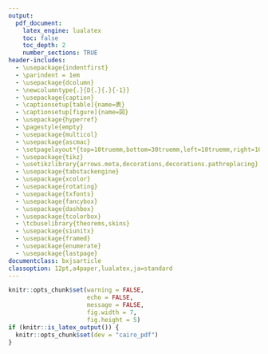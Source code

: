```yaml
---
output:
  pdf_document:
    latex_engine: lualatex
    toc: false
    toc_depth: 2
    number_sections: TRUE
header-includes:
  - \usepackage{indentfirst}
  - \parindent = 1em
  - \usepackage{dcolumn}
  - \newcolumntype{.}{D{.}{.}{-1}}
  - \usepackage{caption}
  - \captionsetup[table]{name=表}
  - \captionsetup[figure]{name=図}
  - \usepackage{hyperref}
  - \pagestyle{empty}
  - \usepackage{multicol}
  - \usepackage{ascmac}
  - \setpagelayout*{top=10truemm,bottom=30truemm,left=10truemm,right=10truemm}
  - \usepackage{tikz}
  - \usetikzlibrary{arrows.meta,decorations,decorations.pathreplacing}
  - \usepackage{tabstackengine}
  - \usepackage{xcolor}
  - \usepackage{rotating}
  - \usepackage{txfonts}
  - \usepackage{fancybox}
  - \usepackage{dashbox}
  - \usepackage{tcolorbox}
  - \tcbuselibrary{theorems,skins}
  - \usepackage{siunitx}
  - \usepackage{framed}
  - \usepackage{enumerate}
  - \usepackage{lastpage}
documentclass: bxjsarticle
classoption: 12pt,a4paper,lualatex,ja=standard
---
```


```r
knitr::opts_chunk$set(warning = FALSE, 
                      echo = FALSE, 
                      message = FALSE,
                      fig.width = 7,
                      fig.height = 5)
if (knitr::is_latex_output()) {
  knitr::opts_chunk$set(dev = "cairo_pdf")
}
```

\renewcommand{\thefootnote}{}
\newcounter{kaunta}
\renewcommand{\thekaunta}{\arabic{kaunta}}
\newcommand{\kaunta}{\refstepcounter{kaunta}%
\thekaunta}
\def\question{\noindent\fbox{\large\makebox[1em]{\text{\kaunta}}} \hspace{1pt}}
\newcounter{skaunta}
\renewcommand{\theskaunta}{\arabic{skaunta}}
\newcommand{\skaunta}{\refstepcounter{skaunta}%
\theskaunta}
\def\squestion{(\text{\skaunta})\hspace{2.5pt}}
\newcommand{\maru}[1]{\raise0.2ex\hbox{\textcircled{\scriptsize{#1}}}}

\newgeometry{top=10truemm,bottom=10truemm,left=20truemm,right=20truemm}

\thispagestyle{empty}
\begin{center}
\phantom{empty}

\vspace{60truemm}

\hspace{4em} {\HUGE\gtfamily\bfseries 数\hspace{2em}学}\hspace{1em}{\large \gtfamily \bfseries （$\mathbf{3}$年）}\\
\vspace{84truemm}

{\large\gtfamily\bfseries 注\hspace{5em}意}

\end{center}

\centering
\begin{framed}
\begin{flushleft}
\begin{enumerate}[\Large \gtfamily 1]
  \item {\large 「開始」の合図があるまでは,開いてはいけません。}

  \item {\large 問題は\pageref{LastPage}ページまであります。}

  \item {\large 「開始」の合図があったら,まず,問題用紙・解答用紙に,組・番号と名前などを書きなさい。}

  \item {\large 答えは,すべて解答用紙に書きなさい。また、所定の欄に濃くはっきりと書きなさい。}

  \item {\large 「終了」の合図で,すぐ鉛筆をおき,解答用紙を裏返しにしなさい。}
\end{enumerate}
\end{flushleft}
\end{framed}

\vspace{14mm}

\begin{center}
{\large \underline{\hspace{30mm}組 \hspace{30mm}番 \hspace{15mm} 名前 \hspace{60mm}}}
\end{center}

\pagestyle{plain}
\pagenumbering{arabic}

\begin{flushleft}

\question 次の各問に答えなさい。

\begin{flushright}
\footnotesize{＜知・技$4 \times 7$点、(6)・(8)$4 \times 2$点、(9)$2 \times 3$点＞}
\end{flushright}

\squestion $y$は$x$の2乗に比例し、$x = 3$のとき$y = 18$である。$y$を$x$の式で表しなさい。また、$x = 4$のときの$y$の値を求めなさい。

\vfill

\squestion 次の$\maru{\mbox{ア}}$から$\maru{\mbox{エ}}$の関数について、グラフが上に開くものをすべて選びなさい。

\begin{screen}
$$
\maru{\mbox{ア}}\, y = x^2 \qquad \maru{\mbox{イ}}\, y = -2x^2 \qquad \maru{\mbox{ウ}}\, y = 2x^2 \qquad \maru{\mbox{エ}}\, y = -\dfrac{1}{2}x^2
$$
\end{screen}

\vfill

\squestion 関数$y = ax^2$のグラフが、点$(3, \, 36)$を通っている。$a$の値を求めなさい。

\vfill

\squestion 関数$y = \dfrac{1}{4}x^2$で、$x$の変域が$-4 \leqq x \leqq 2$のときの$y$の変域を求めなさい。

\vfill
\newpage

\squestion 関数$y = ax^2$のグラフが点$(2, \, -6)$を通っている。次のA 〜 Dのうち、この関数のグラフ上にある点を選び、記号で答えなさい。

\begin{screen}
\hfill A$(-3, \, -9)$ \hfill B$(-6, \, 54)$ \hfill C$(-3, \, 9)$ \hfill D$(-6, \, -54)$ \hfill 　
\end{screen}

\vfill

\squestion 関数$y = 3x^2$で、$x$の値が2から4まで増加するときの変化の割合を求めなさい。また、$x$の値が$-4$から$-1$まで増加するときの変化の割合を求めなさい。

\vfill

\begin{multicols}{2}

\squestion 関数$y = x^2$で$x$の値が1から3まで増加するときの変化の割合は4である。右の図の直線ABの式を求めなさい。

\columnbreak

\begin{tikzpicture}
\draw (-4,0) -- (4,0)node[right]{$x$};
\draw (0,-0.5) -- (0,5)node[right]{$y$};
\draw (0,0)node[below left]{O};
\begin{scope} \clip (-4,-0.5) rectangle (4,5);
\draw[samples=100,smooth,thick] plot(\x,{pow(\x,2)});
\draw (1.7,0) node[below]{3};
\draw (0.7,0) node[below]{1};
\draw (0.7,0.49) node[right]{A};
\draw (1.7,2.89) node[right]{B};
\draw [thick] plot(\x, 2.4*\x -1.19);
\draw [dashed] (1.7,0) -- (1.7,2.89);
\draw [dashed] (0.7,0) -- (0.7, 0.49);
\end{scope}
\end{tikzpicture}
\end{multicols}

\squestion 物を落とすとき、落ちはじめてから$x$秒間に落ちる距離を$y \si{m}$とすると、およそ$y = 5x^2$の関係がある。ものが落ち始めてから2秒間ではおよそ、何$\si{m}$落ちますか。また、物が落ち始めてから1秒後から2秒後までの間の平均の速さを求めなさい。

\vfill
\newpage

\begin{multicols}{2}
\squestion 右の図の$\maru{1} \sim \maru{3}$は、下の$\maru{\mbox{ア}} \sim \maru{\mbox{ウ}}$の関数のグラフを表したものである。それぞれどの関数のグラフか、記号で答えなさい。

\begin{screen}
$$
\maru{\mbox{ア}}\, y = x^2 \qquad \maru{\mbox{イ}}\, y = - \dfrac{1}{4}x^2 \qquad \maru{\mbox{ウ}}\, y = 2x^2 \quad
$$
\end{screen}

\columnbreak

\begin{center}
\begin{tikzpicture}
\draw (-3,0) -- (3,0)node[right]{$x$};
\draw (0,-3) -- (0,3)node[above]{$y$};
\draw (0,0)node[below left]{O};
\begin{scope} \clip (-3,-3) rectangle(3,3);
\draw [samples=100,smooth] plot(\x,{pow(\x,2)});
\draw [samples=100,smooth] plot(\x,{2 *pow(\x,2)});
\draw [samples=100,smooth] plot(\x,{-1/4*pow(\x,2)});
\end{scope}
\draw (1.3,3)node[above]{$\maru{1}$};
\draw (1.75,3)node[above]{$\maru{2}$};
\draw (3.25,-2.5)node[below]{$\maru{3}$};
\end{tikzpicture}
\end{center}
\end{multicols}

\vfill

\squestion 底面が1辺$x \si{cm}$の正方形で、高さが$4\si{cm}$の正四角中の体積を$y \si{cm}^3$とするとき、$y$を$x$の式で表しなさい。

\vfill

\setcounter{skaunta}{0}

\question 大小2つの整数があります。その差は3で、積は28です。次の問に答えなさい。

\begin{flushright}
\footnotesize{＜知・技(1)2点、(2)4点＞}
\end{flushright}

\squestion 小さい方の数を$x$とするとき、大きい方の数を$x$を使って表しなさい。

\squestion 2つの数を求めなさい。

\vfill

\setcounter{skaunta}{0}

\begin{multicols}{2}
\question 右の図のように、関数$y = -x^2$のグラフ上に、$x$座標がそれぞれ$-3, \, 1$となる点$\mbox{A}, \, \mbox{B}$をとるとき、次の問に答えなさい。

\begin{flushright}
\footnotesize{＜知・技$5 \times 2$点＞}
\end{flushright}

\squestion 2点$\mbox{A}, \, \mbox{B}$を通る直線の式を求めなさい。

\vfill

\squestion $\triangle \mbox{OAB}$の面積を求めなさい。

\vfill

\columnbreak
\begin{center}
\begin{tikzpicture}[scale=0.6]
\draw (-4,0) -- (4,0)node[right]{$x$};
\draw (0,0)node[above left]{O};
\fill[lightgray] (-3,-9) -- (0,0) -- (1,-1);
\draw (0,-10) -- (0,2)node[above]{$y$};
\begin{scope} \clip(-4,-10) rectangle(4,2);
\draw [samples=100,smooth,thick] plot(\x,{-pow(\x,2)});
\draw [thick] plot(\x,{2*\x-3});
\draw (-3,0)node[above]{$-3$};
\draw (1,0)node[above]{$1$};
\draw (-3,-9)node[left]{A};
\draw (1,-1)node[right]{B};
\draw [dashed] (-3,0) -- (-3,-9);
\draw [dashed] (1,0) -- (1,-1);
\draw (-3,-9) -- (0,0);
\draw (1,-1) -- (0,0);
\end{scope}
\end{tikzpicture}
\end{center}
\end{multicols}

\setcounter{skaunta}{0}

\vfill

\newpage

\begin{multicols}{2}
\question 1辺の長さが$8 \si{cm}$の正方形ABCDがある。点PはAを出発し、毎秒$1\si{cm}$の速さで辺AB上をBまで動き、Bに着いたら、同じ速さで、辺BA上を通ってAまでもどる。また、点Qは点Pと同時にBを出発し、点Pと同じ速さで辺$\mbox{BC}, \, \mbox{CD}$上をDまで動く。

\begin{flushright}
\footnotesize{＜知・技$4\times2$点＞}
\end{flushright}

\columnbreak
\begin{center}
\begin{tikzpicture}[scale=0.7]
\coordinate (A) at (0,0);
\coordinate (B) at (5,0);
\coordinate (C) at (5,5);
\coordinate (D) at (0,5);
\fill[lightgray] (A) -- (3,0) -- (5,3.3);
\draw (A) -- (B) -- (C) -- (D) --cycle;
\draw (A) node[left]{A};
\draw (B) node[right]{B};
\draw (C) node[right]{C};
\draw (D) node[left]{D};
\draw (3,0) node[below]{P$\rightarrow$};
\fill (3,0) circle[radius=3pt];
\draw (5,3.3) node[right]{Q};
\draw (5.1,4) node[right]{$\uparrow$};
\fill (5,3.3) circle[radius=3pt];
\draw (A) -- (5,3.3);
\draw (3,0) -- (5,3.3);
\end{tikzpicture}
\end{center}
\end{multicols}

\squestion 点PがAを出発してから$x$秒後の$\triangle \mbox{APQ}$の面積を$y \si{cm}^2$とする。$x$の変域が$0 \leqq x \leqq 8$のとき、$y$を$x$の式で表しなさい。

\vfill

\squestion $\triangle \mbox{APQ}$の面積が$18 \si{cm}^2$になるのは、点PがAを出発してから何秒後ですか。すべて求めなさい。

\vfill

\setcounter{skaunta}{0}

\question 自動車の停止距離について、ブレーキを踏むまでに進む距離を空走距離、ブレーキを踏んでから自動車が停止するまでの距離を制動距離という。一般に、空走距離は速度に比例し、制動距離は速度の2乗に比例することが知られている。ある条件では、自動車が時速$30 \si{km}$で走ると、空走距離は$8\si{m}$、制動距離は$6\si{m}$となる。このとき、次の問に答えなさい。

\begin{flushright}
\footnotesize{＜思・判・表 (1)5点、(2)$4 \times 3$点＞}
\end{flushright}

\squestion 時速$x \si{km}$の速さで走るときの制動距離を$y \si{m}$として、$y$を$x$の式で表しなさい。

\vfill

\squestion 同じ条件で、時速$90\si{km}$で走るときの空走距離、制動距離、停止距離を求めなさい。ただし、$\mbox{（停止距離）}= \mbox{（空走距離）} + \mbox{（制動距離）}$とする。

\vfill

\newpage

\setcounter{skaunta}{0}

\question 宅配業者$\mbox{A}, \, \mbox{B}$では、荷物の重さによって、それぞれ次のような料金の設定になっています。

\begin{flushright}
\footnotesize{＜知・技(1)4点、思・判・表(2)7点＞}
\end{flushright}

\begin{multicols}{2}
\hspace*{2em} A社
\begin{center}
\begin{tabular}{c||c|c}
\hline 
重さ & 10kg以内 & 20kg以内 \\
\hline
料金 & 1000円 & 2000円 \\
\hline
\end{tabular}
\end{center}

\columnbreak

B社
\begin{center}
\begin{tabular}{c||c|c|c}
\hline
重さ & 7kg以内 & 12kg以内 & 20kg以内 \\
\hline
料金 & 800円 & 1300円 & 1800円 \\
\hline
\end{tabular}
\end{center}
\end{multicols}

荷物の重さを$x \si{kg}$、そのときの料金を$y$円とするとき、A社の料金をグラフにすると、下のようになります。次の問に答えなさい。

\begin{center}
\begin{tikzpicture}[scale=0.3]
\draw[help lines] (0,0) grid (24,24);
\draw (0,0) -- (24,0)node[below]{$x(\si{kg})$};
\draw (0,0) -- (0,24)node[above left]{$y$（円）};
\draw (0,0)node[below left]{O};
\foreach \x in {5, 10, ..., 20} \draw (\x,0) -- (\x,24);
\foreach \y in {5, 10, ..., 20} \draw (0,\y) -- (24,\y);
\foreach \x in {5, 10, ..., 20} \draw (\x,0)node[below] {$\x$};
\foreach \y in {5, 10, ..., 20} \draw (0,\y)node[left] {$\y$00};
\draw [very thick] (0,10) -- (10,10);
\draw [white, very thick,dashed] (10,0) -- (10,20);
\draw [white, very thick,dashed] (20,0) -- (20,20);
\draw [white, very thick,dashed] (10,0) -- (10,20);
\draw [white, very thick,dashed] (0,20) -- (10,20);
\fill (10,10) circle[radius=5pt];
\fill (0,10) circle[radius=5pt];
\fill [white] (0,10) circle[radius=3.5pt];
\draw [very thick] (10,20) -- (20,20);
\fill (20,20) circle[radius=5pt];
\fill (10,20) circle[radius=5pt];
\fill [white] (10,20) circle[radius=3.5pt];
\end{tikzpicture}
\end{center}

\squestion B社のグラフを解答用紙に書きなさい。

\squestion かずしさんは$9\si{kg}$の重さの荷物を送ろうとしています。A社とB社、どちらの会社を利用すれば安くなるでしょうか。説明しなさい。

\vfill

\end{flushleft}





















